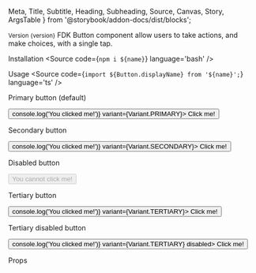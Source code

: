   Meta,
  Title,
  Subtitle,
  Heading,
  Subheading,
  Source,
  Canvas,
  Story,
  ArgsTable
} from '@storybook/addon-docs/dist/blocks';


<Meta title='Components/Button' />

<Title>Button</Title>
<Subtitle>
  <small>Version {version}</small>
</Subtitle>
<Subtitle>
  FDK Button component allow users to take actions, and make choices, with a single tap.
</Subtitle>

<Heading>Installation</Heading>
<Source code={`npm i ${name}`} language='bash' />

<Heading>Usage</Heading>
<Source code={`import ${Button.displayName} from '${name}';`} language='ts' />

<Subheading>Primary button (default)</Subheading>
<Subtitle/>

<Canvas>
  <Story name='Primary button (default)'>
    <div style={{ padding: '10px' }}>
      <Button onClick={() => console.log('You clicked me!')} variant={Variant.PRIMARY}>
        Click me!
      </Button>
    </div>
  </Story>
</Canvas>

<Subheading>Secondary button</Subheading>
<Subtitle/>

<Canvas>
  <Story name='Secondary button'>
    <div style={{ padding: '10px' }}>
      <Button onClick={() => console.log('You clicked me!')} variant={Variant.SECONDARY}>
        Click me!
      </Button>
    </div>
  </Story>
</Canvas>

<Subheading>Disabled button</Subheading>
<Subtitle/>

<Canvas>
  <Story name='Disabled button'>
    <div style={{ padding: '10px' }}>
      <Button disabled>
        You cannot click me!
      </Button>
    </div>
  </Story>
</Canvas>

<Subheading>Tertiary button</Subheading>
<Subtitle/>

<Canvas>
  <Story name='Tertiary button'>
    <div style={{ padding: '10px' }}>
      <Button onClick={() => console.log('You clicked me!')} variant={Variant.TERTIARY}>
        Click me!
      </Button>
    </div>
  </Story>
</Canvas>

<Subheading>Tertiary disabled button</Subheading>
<Subtitle/>

<Canvas>
  <Story name='Tertiary disabled button'>
    <div style={{ padding: '10px' }}>
      <Button onClick={() => console.log('You clicked me!')} variant={Variant.TERTIARY} disabled>
        Click me!
      </Button>
    </div>
  </Story>
</Canvas>

<Heading>Props</Heading>
<ArgsTable of={Button} />
